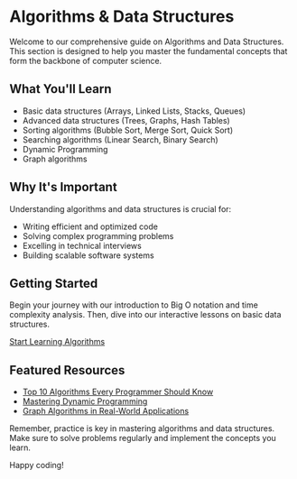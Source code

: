 # Algorithms & Data Structures

Welcome to our comprehensive guide on Algorithms and Data Structures. This section is designed to help you master the fundamental concepts that form the backbone of computer science.

## What You'll Learn

- Basic data structures (Arrays, Linked Lists, Stacks, Queues)
- Advanced data structures (Trees, Graphs, Hash Tables)
- Sorting algorithms (Bubble Sort, Merge Sort, Quick Sort)
- Searching algorithms (Linear Search, Binary Search)
- Dynamic Programming
- Graph algorithms

## Why It's Important

Understanding algorithms and data structures is crucial for:
- Writing efficient and optimized code
- Solving complex programming problems
- Excelling in technical interviews
- Building scalable software systems

## Getting Started

Begin your journey with our introduction to Big O notation and time complexity analysis. Then, dive into our interactive lessons on basic data structures.

[Start Learning Algorithms](/resources/algorithms/introduction)

## Featured Resources

- [Top 10 Algorithms Every Programmer Should Know](/resources/algorithms/top-10-algorithms)
- [Mastering Dynamic Programming](/resources/algorithms/dynamic-programming)
- [Graph Algorithms in Real-World Applications](/resources/algorithms/graph-algorithms)

Remember, practice is key in mastering algorithms and data structures. Make sure to solve problems regularly and implement the concepts you learn.

Happy coding!

